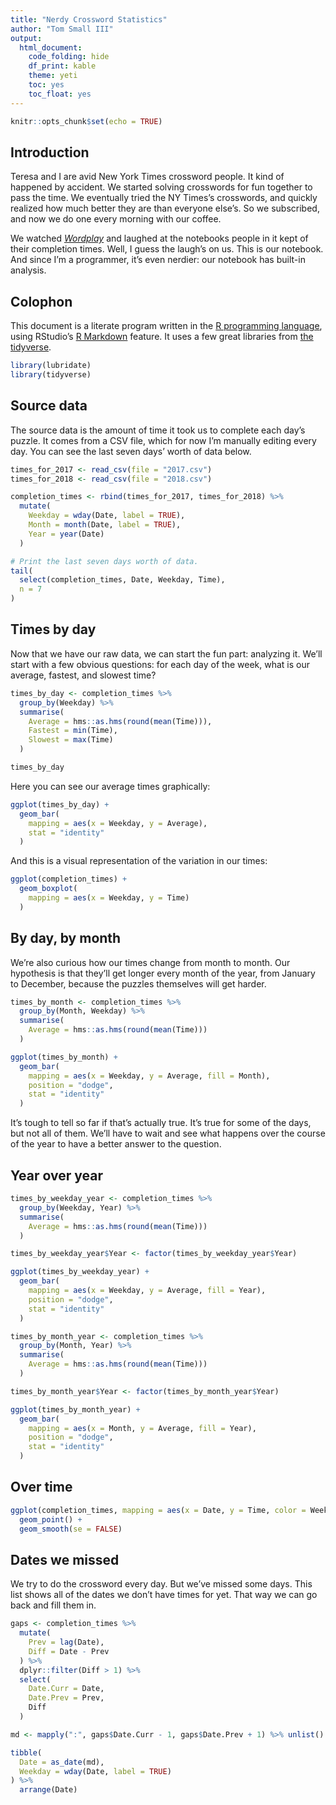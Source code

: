 ```yaml
---
title: "Nerdy Crossword Statistics"
author: "Tom Small III"
output:
  html_document:
    code_folding: hide
    df_print: kable
    theme: yeti
    toc: yes
    toc_float: yes
---
```


```r
knitr::opts_chunk$set(echo = TRUE)
```

## Introduction

Teresa and I are avid New York Times crossword people. It kind of happened by accident. We started solving crosswords for fun together to pass the time. We eventually tried the NY Times's crosswords, and quickly realized how much better they are than everyone else's. So we subscribed, and now we do one every morning with our coffee.

We watched [*Wordplay*](https://en.wikipedia.org/wiki/Wordplay_%28film%29) and laughed at the notebooks people in it kept of their completion times. Well, I guess the laugh's on us. This is our notebook. And since I'm a programmer, it's even nerdier: our notebook has built-in analysis.

## Colophon

This document is a literate program written in the [R programming language][RLANG], using RStudio's [R Markdown][RMARK] feature. It uses a few great libraries from [the tidyverse][TIDYV].

  [RLANG]: https://www.r-project.org/
  [RMARK]: http://rmarkdown.rstudio.com/
  [TIDYV]: http://tidyverse.org/

```r
library(lubridate)
library(tidyverse)
```

## Source data

The source data is the amount of time it took us to complete each day's puzzle. It comes from a CSV file, which for now I'm manually editing every day. You can see the last seven days' worth of data below.

```r
times_for_2017 <- read_csv(file = "2017.csv")
times_for_2018 <- read_csv(file = "2018.csv")

completion_times <- rbind(times_for_2017, times_for_2018) %>%
  mutate(
    Weekday = wday(Date, label = TRUE),
    Month = month(Date, label = TRUE),
    Year = year(Date)
  )

# Print the last seven days worth of data.
tail(
  select(completion_times, Date, Weekday, Time),
  n = 7
)
```

## Times by day

Now that we have our raw data, we can start the fun part: analyzing it. We'll start with a few obvious questions: for each day of the week, what is our average, fastest, and slowest time?

```r
times_by_day <- completion_times %>%
  group_by(Weekday) %>%
  summarise(
    Average = hms::as.hms(round(mean(Time))),
    Fastest = min(Time),
    Slowest = max(Time)
  )

times_by_day
```

Here you can see our average times graphically:

```r
ggplot(times_by_day) +
  geom_bar(
    mapping = aes(x = Weekday, y = Average),
    stat = "identity"
  )
```

And this is a visual representation of the variation in our times:

```r
ggplot(completion_times) +
  geom_boxplot(
    mapping = aes(x = Weekday, y = Time)
  )
```

## By day, by month

We're also curious how our times change from month to month. Our hypothesis is that they'll get longer every month of the year, from January to December, because the puzzles themselves will get harder.

```r
times_by_month <- completion_times %>%
  group_by(Month, Weekday) %>%
  summarise(
    Average = hms::as.hms(round(mean(Time)))
  )

ggplot(times_by_month) +
  geom_bar(
    mapping = aes(x = Weekday, y = Average, fill = Month),
    position = "dodge",
    stat = "identity"
  )
```

It's tough to tell so far if that's actually true. It's true for some of the days, but not all of them. We'll have to wait and see what happens over the course of the year to have a better answer to the question.

## Year over year

```r
times_by_weekday_year <- completion_times %>%
  group_by(Weekday, Year) %>%
  summarise(
    Average = hms::as.hms(round(mean(Time)))
  )

times_by_weekday_year$Year <- factor(times_by_weekday_year$Year)

ggplot(times_by_weekday_year) +
  geom_bar(
    mapping = aes(x = Weekday, y = Average, fill = Year),
    position = "dodge",
    stat = "identity"
  )
```

```r
times_by_month_year <- completion_times %>%
  group_by(Month, Year) %>%
  summarise(
    Average = hms::as.hms(round(mean(Time)))
  )

times_by_month_year$Year <- factor(times_by_month_year$Year)

ggplot(times_by_month_year) +
  geom_bar(
    mapping = aes(x = Month, y = Average, fill = Year),
    position = "dodge",
    stat = "identity"
  )
```

## Over time

```r
ggplot(completion_times, mapping = aes(x = Date, y = Time, color = Weekday)) +
  geom_point() +
  geom_smooth(se = FALSE)
```

## Dates we missed

We try to do the crossword every day. But we've missed some days. This list shows all of the dates we don't have times for yet. That way we can go back and fill them in.

```r
gaps <- completion_times %>%
  mutate(
    Prev = lag(Date),
    Diff = Date - Prev
  ) %>%
  dplyr::filter(Diff > 1) %>%
  select(
    Date.Curr = Date,
    Date.Prev = Prev,
    Diff
  )

md <- mapply(":", gaps$Date.Curr - 1, gaps$Date.Prev + 1) %>% unlist()

tibble(
  Date = as_date(md),
  Weekday = wday(Date, label = TRUE)
) %>%
  arrange(Date)
```
